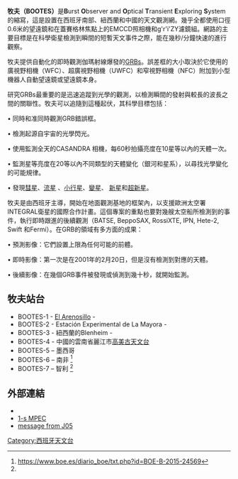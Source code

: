 {{About|天文觀測的天文台|北半球的星座|牧夫座}} <!-- 檔案不存在 [[Image:Logobootes.png|right]] ，可從英文維基百科取得 -->

'''牧夫（BOOTES）'''是'''B'''urst '''O'''bserver and '''O'''ptical '''T'''ransient '''E'''xploring '''S'''ystem的縮寫，這是設置在西班牙南部、紐西蘭和中國的天文觀測網。幾乎全都使用口徑0.6米的望遠鏡和在蓋賽格林焦點上的EMCCD照相機和g'r'i'ZY濾鏡組。網路的主要目標是在科學衛星檢測到瞬間的短暫天文事件之際，能在幾秒/分鐘快速的進行觀察。

牧夫提供自動化的即時觀測伽瑪射線爆發的[[伽瑪射線暴|GRBs]]。誤差框的大小取決於它使用的廣視野相機（WFC）、超廣視野相機（UWFC）和窄視野相機（NFC）附加到小型機器人自動望遠鏡或望遠鏡本身。

研究GRBs最重要的是迅速追蹤到光學的觀測，以檢測瞬間的發射與較長的波長之間的關聯性。牧夫可以追隨到這種起伏，其科學目標包括： 

• 同時和准同時觀測GRB錯誤框。

• 檢測起源自宇宙的光學閃光。

• 使用監測全天的CASANDRA 相機，每60秒拍攝亮度在10星等以內的天體一次。

• 監測星等亮度在20等以內不同類型的天體變化（銀河和星系），以尋找光學變化的可能規律。

• 發現[[彗星|彗星]]、[http://www.spmn.uji.es/ 流星] {{Wayback|url=http://www.spmn.uji.es/ |date=20201101022550 }}、[[小行星|小行星]]、[[變星|變星]]、 [[新星|新星]]和[[超新星|超新星]]。

牧夫是由西班牙主導，開始在地面觀測基地的框架內，以支援歐洲太空署INTEGRAL衛星的國際合作計畫。這個專案的重點也要對幾艘太空船所檢測到的事件，執行即時跟進的後續觀測（BATSE, BeppoSAX, RossiXTE, IPN, Hete-2, Swift 和Fermi）。在GRB的領域有多方面的成果：

• 預測影像：它們設置上限為任何可能的前體。

• 即時影像：第一次是在2001年的2月20日，但是沒有檢測到對應的天體。

• 後續影像：在幾個GRB事件被發現或偵測到幾十秒，就開始監測。

== 牧夫站台 ==
*BOOTES-1 - [[El_Arenosillo|El Arenosillo]] - {{Coord|37.0995|N|6.73747|W|region:ES_type:landmark|display=inline}}
*BOOTES-2 - Estación Experimental de La Mayora - {{Coord|36.7569|N|4.04273|W|region:ES_type:landmark|display=inline}}
*BOOTES-3 - 紐西蘭的Blenheim - {{Coord|41.4913|S|173.8395|E|region:NZ_type:landmark|display=inline}}
*BOOTES-4 - 中國的雲南省麗江市[[高美古天文台|高美古天文台]]{{Coord|26.695222|N|100.030067|E|region:CN_type:landmark|display=inline}}
*BOOTES-5 – 墨西哥 {{Coord|31|02|39|N|115|27|49|W|region:MX_type:landmark|display=inline}}
*BOOTES-6 – 南非 {{Coord|29.0391|S| 26.4041|E|region:ZA_type:landmark|display=inline}}<ref name="#1">https://www.boe.es/diario_boe/txt.php?id=BOE-B-2015-24569</ref>
*BOOTES-7 – 智利 <ref name="#1"/>

== 外部連結 ==
*{{Official website|bootes.iaa.es}}
*[http://www.cfa.harvard.edu/mpec/K09/K09O14.html 1-s MPEC] {{Wayback|url=http://www.cfa.harvard.edu/mpec/K09/K09O14.html |date=20100411085819 }}
*[http://tech.groups.yahoo.com/group/comets-ml/message/15812 message from J05]

{{DEFAULTSORT:Bootes}}
[[Category:西班牙天文台|Category:西班牙天文台]]